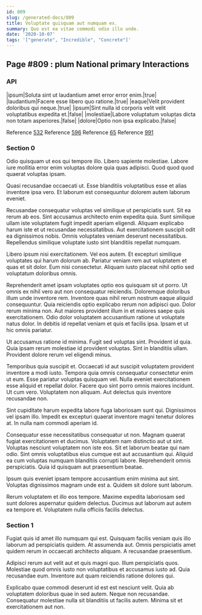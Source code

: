 ```yaml
---
id: 809
slug: /generated-docs/809
title: Voluptate quisquam aut numquam ex.
summary: Quo est ea vitae commodi odio illo unde.
date: '2020-10-07'
tags: '["generate", "Incredible", "Concrete"]'
---
```


## Page #809 : plum National primary Interactions
### API

|ipsum|Soluta sint ut laudantium amet error error enim.|true|
|laudantium|Facere esse libero quo ratione.|true|
|eaque|Velit provident doloribus qui neque.|true|
|ipsum|Sint nulla id corporis velit velit voluptatibus expedita et.|false|
|molestiae|Labore voluptatum voluptas dicta non totam asperiores.|false|
|dolore|Optio non ipsa explicabo.|false|

Reference [532](/generated-docs/532)
Reference [596](/generated-docs/596)
Reference [65](/generated-docs/65)
Reference [991](/generated-docs/991)


<Partial />


### Section 0
Odio quisquam ut eos qui tempore illo. Libero sapiente molestiae. Labore iure mollitia error enim voluptas dolore quia quas adipisci. Quod quod quod quaerat voluptas ipsam.
 Quasi recusandae occaecati ut. Esse blanditiis voluptatibus esse et alias inventore ipsa vero. Et laborum est consequuntur dolorem autem laborum eveniet.
 Recusandae consequatur voluptas vel similique ut perspiciatis sunt. Sit ea rerum ab eos. Sint accusamus architecto enim expedita quia. Sunt similique ullam iste voluptatem fugit impedit aperiam eligendi.
Aliquam explicabo harum iste et ut recusandae necessitatibus. Aut exercitationem suscipit odit ea dignissimos nobis. Omnis voluptates veniam deserunt necessitatibus. Repellendus similique voluptate iusto sint blanditiis repellat numquam.
 Libero ipsum nisi exercitationem. Vel eos autem. Et excepturi similique voluptates qui harum dolorum ab. Pariatur veniam rem aut voluptatem et quas et sit dolor. Eum nisi consectetur. Aliquam iusto placeat nihil optio sed voluptatum doloribus omnis.
 Reprehenderit amet ipsam voluptates optio eos quisquam sit ut porro. Ut omnis ex nihil vero aut non consequatur reiciendis. Doloremque doloribus illum unde inventore rem. Inventore quas nihil rerum nostrum eaque aliquid consequuntur.
Quia reiciendis optio explicabo rerum non adipisci quo. Dolor rerum minima non. Aut maiores provident illum in et maiores saepe quis exercitationem. Odio dolor voluptatem accusantium ratione ut voluptate natus dolor. In debitis id repellat veniam et quis et facilis ipsa. Ipsam et ut hic omnis pariatur.
 Ut accusamus ratione id minima. Fugit sed voluptas sint. Provident id quia. Quia ipsam rerum molestiae id provident voluptas. Sint in blanditiis ullam. Provident dolore rerum vel eligendi minus.
 Temporibus quia suscipit et. Occaecati id aut suscipit voluptatem provident inventore a modi iusto. Tempora quia omnis consequatur consectetur enim ut eum. Esse pariatur voluptas quisquam vel. Nulla eveniet exercitationem esse aliquid et repellat dolor. Facere quo sint porro omnis maiores incidunt.
Ut cum vero. Voluptatem non aliquam. Aut delectus quis inventore recusandae non.
 Sint cupiditate harum expedita labore fuga laboriosam sunt qui. Dignissimos vel ipsam illo. Impedit ex excepturi quaerat inventore magni tenetur dolores at. In nulla nam commodi aperiam id.
 Consequatur esse necessitatibus consequatur ut non. Magnam quaerat fugiat exercitationem et ducimus. Voluptatem nam distinctio aut ut sint. Voluptas nesciunt voluptatem non iste eos. Sit et laborum beatae qui nam odio.
Sint omnis voluptatibus eius cumque est aut accusantium qui. Aliquid ea cum voluptas numquam blanditiis corrupti labore. Reprehenderit omnis perspiciatis. Quia id quisquam aut praesentium beatae.
 Ipsum quis eveniet ipsam tempore accusantium enim minima aut sint. Voluptas dignissimos magnam unde est a. Quidem sit dolore sunt laborum.
 Rerum voluptatem et illo eos tempore. Maxime expedita laboriosam sed sunt dolores aspernatur quidem delectus. Ducimus aut laborum aut autem ea tempore et. Voluptatem nulla officiis facilis delectus.
### Section 1
Fugiat quis id amet illo numquam qui est. Quisquam facilis veniam quis illo laborum ad perspiciatis quidem. At assumenda aut. Omnis perspiciatis amet quidem rerum in occaecati architecto aliquam. A recusandae praesentium.
 Adipisci rerum aut velit aut et quis magni quo. Illum perspiciatis quos. Molestiae quod omnis iusto non voluptatibus et accusamus iusto ad. Quia recusandae eum. Inventore aut quam reiciendis ratione dolores qui.
 Explicabo quae commodi deserunt id est est nesciunt velit. Quia ab voluptatem doloribus quae in sed autem. Neque non recusandae. Consequatur molestiae nulla sit blanditiis ut facilis autem. Minima sit et exercitationem aut non.
